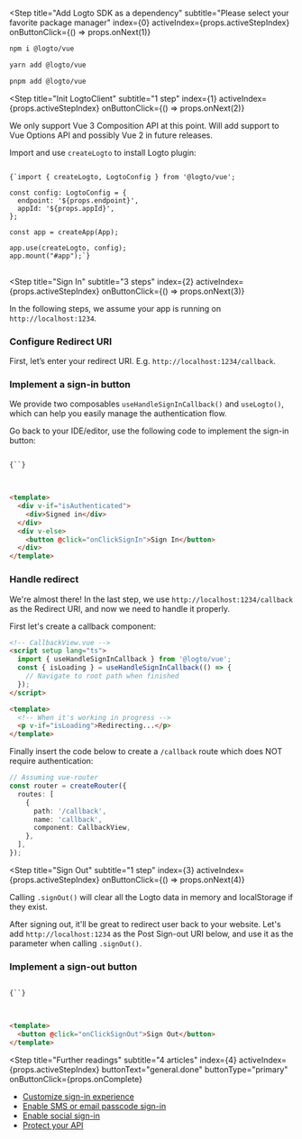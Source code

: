 
<Step
  title="Add Logto SDK as a dependency"
  subtitle="Please select your favorite package manager"
  index={0}
  activeIndex={props.activeStepIndex}
  onButtonClick={() => props.onNext(1)}
>
<Tabs>
<TabItem value="npm" label="npm">

```bash
npm i @logto/vue
```

</TabItem>
<TabItem value="yarn" label="Yarn">

```bash
yarn add @logto/vue
```

</TabItem>
<TabItem value="pnpm" label="pnpm">

```bash
pnpm add @logto/vue
```

</TabItem>
</Tabs>
</Step>

<Step
  title="Init LogtoClient"
  subtitle="1 step"
  index={1}
  activeIndex={props.activeStepIndex}
  onButtonClick={() => props.onNext(2)}
>

<Alert>
  We only support Vue 3 Composition API at this point. Will add support to Vue Options API and possibly Vue 2 in future releases.
</Alert>

Import and use `createLogto` to install Logto plugin:

<pre>
<code className="language-ts">
{`import { createLogto, LogtoConfig } from '@logto/vue';

const config: LogtoConfig = {
  endpoint: '${props.endpoint}',
  appId: '${props.appId}',
};

const app = createApp(App);

app.use(createLogto, config);
app.mount("#app");`}
</code>
</pre>

</Step>

<Step
  title="Sign In"
  subtitle="3 steps"
  index={2}
  activeIndex={props.activeStepIndex}
  onButtonClick={() => props.onNext(3)}
>

<Alert>
  In the following steps, we assume your app is running on <code>http://localhost:1234</code>.
</Alert>

### Configure Redirect URI

First, let’s enter your redirect URI. E.g. `http://localhost:1234/callback`.

<UriInputField appId={props.appId} isSingle={!props.isCompact} name="redirectUris" title="Redirect URI" />

### Implement a sign-in button

We provide two composables `useHandleSignInCallback()` and `useLogto()`, which can help you easily manage the authentication flow.

Go back to your IDE/editor, use the following code to implement the sign-in button:

<pre>
<code className="language-html">
{`<script setup lang="ts">

  const { signIn, isAuthenticated } = useLogto();
  const onClickSignIn = () => signIn('${props.redirectUris[0] ?? 'http://localhost:1234/callback'}');
</script>`}
</code>
</pre>

```html
<template>
  <div v-if="isAuthenticated">
    <div>Signed in</div>
  </div>
  <div v-else>
    <button @click="onClickSignIn">Sign In</button>
  </div>
</template>
```

### Handle redirect

We're almost there! In the last step, we use `http://localhost:1234/callback` as the Redirect URI, and now we need to handle it properly.

First let's create a callback component:

```html
<!-- CallbackView.vue -->
<script setup lang="ts">
  import { useHandleSignInCallback } from '@logto/vue';
  const { isLoading } = useHandleSignInCallback(() => {
    // Navigate to root path when finished
  });
</script>
```

```html
<template>
  <!-- When it's working in progress -->
  <p v-if="isLoading">Redirecting...</p>
</template>
```

Finally insert the code below to create a `/callback` route which does NOT require authentication:

```ts
// Assuming vue-router
const router = createRouter({
  routes: [
    {
      path: '/callback',
      name: 'callback',
      component: CallbackView,
    },
  ],
});
```

</Step>

<Step
  title="Sign Out"
  subtitle="1 step"
  index={3}
  activeIndex={props.activeStepIndex}
  onButtonClick={() => props.onNext(4)}
>

Calling `.signOut()` will clear all the Logto data in memory and localStorage if they exist.

After signing out, it'll be great to redirect user back to your website. Let's add `http://localhost:1234` as the Post Sign-out URI below, and use it as the parameter when calling `.signOut()`.

<UriInputField appId={props.appId} isSingle={!props.isCompact} name="postLogoutRedirectUris" title="Post Sign-out Redirect URI" />

### Implement a sign-out button

<pre>
<code className="language-html">
{`<script setup lang="ts">

  const { signOut } = useLogto();
  const onClickSignOut = () => signOut('${props.postLogoutRedirectUris[0] ?? 'http://localhost:1234'}');
</script>`}
</code>
</pre>

```html
<template>
  <button @click="onClickSignOut">Sign Out</button>
</template>
```

</Step>

<Step
  title="Further readings"
  subtitle="4 articles"
  index={4}
  activeIndex={props.activeStepIndex}
  buttonText="general.done"
  buttonType="primary"
  onButtonClick={props.onComplete}
>

- [Customize sign-in experience](https://docs.logto.io/docs/recipes/customize-sie)
- [Enable SMS or email passcode sign-in](https://docs.logto.io/docs/tutorials/get-started/enable-passcode-sign-in)
- [Enable social sign-in](https://docs.logto.io/docs/tutorials/get-started/enable-social-sign-in)
- [Protect your API](https://docs.logto.io/docs/recipes/protect-your-api)

</Step>
